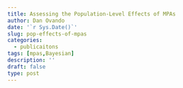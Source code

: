 ```yaml
---
title: Assessing the Population-Level Effects of MPAs
author: Dan Ovando
date: '`r Sys.Date()`'
slug: pop-effects-of-mpas
categories:
  - publicaitons
tags: [mpas,Bayesian]
description: ''
draft: false
type: post
---
```


